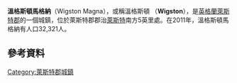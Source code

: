 {{expand|time=2016-03-20T15:23:22+00:00}}
{{unreferenced|time=2016-03-20T15:23:22+00:00}}
{{infobox UK place|
|country = 英格蘭
|official_name= Wigston Magna
|latitude= 52.5812
|longitude= -1.093
|population = 32,321
|shire_district= [[Oadby_and_Wigston|Oadby and Wigston]]
|shire_county = [[萊斯特郡|萊斯特郡]]
|region= 東米德蘭茲
|constituency_westminster= [[哈伯勒_(英國國會選區)|哈伯勒]]
|post_town= WIGSTON
|postcode_district = LE18
|postcode_area= LE
|dial_code= 0116
|os_grid_reference= SP6197
}}
'''溫格斯頓馬格納'''（Wigston Magna），或稱溫格斯頓 （'''Wigston'''），是[[英格蘭|英格蘭]][[萊斯特郡|萊斯特郡]]的一個城鎮，位於萊斯特郡郡治[[萊斯特|萊斯特]]南方5英里處。在2011年，溫格斯頓馬格納有人口32,321人。
==參考資料==
{{reflist}}
[[Category:萊斯特郡城鎮|Category:萊斯特郡城鎮]]